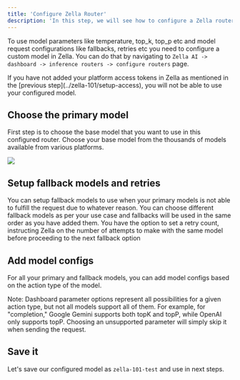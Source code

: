 ```yaml
---
title: 'Configure Zella Router'
description: 'In this step, we will see how to configure a Zella router.'
---
```


To use model parameters like temperature, top_k, top_p etc and model request configurations like fallbacks, retries etc you need to configure
a custom model in Zella. You can do that by navigating to `Zella AI -> dashboard -> inference routers -> configure routers` page.

<Warning>
	If you have not added your platform access tokens in Zella as mentioned in the
	[previous step](../zella-101/setup-access), you will not be able to use your
	configured model.
</Warning>

## Choose the primary model

First step is to choose the base model that you want to use in this configured router. Choose your base model from the thousands of models available
from various platforms.

<img src="/images/setup-router.png" />

## Setup fallback models and retries

You can setup fallback models to use when your primary models is not able to fulfill the request due to whatever reason. You can choose different fallback models
as per your use case and fallbacks will be used in the same order as you have added them. You have the option to set a retry count, instructing Zella on the number
of attempts to make with the same model before proceeding to the next fallback option

## Add model configs

For all your primary and fallback models, you can add model configs based on the action type of the model.

<Note>
	Note: Dashboard parameter options represent all possibilities for a given
	action type, but not all models support all of them. For example, for
	"completion," Google Gemini supports both topK and topP, while OpenAI only
	supports topP. Choosing an unsupported parameter will simply skip it when
	sending the request.
</Note>

## Save it

Let's save our configured model as `zella-101-test` and use in next steps.
